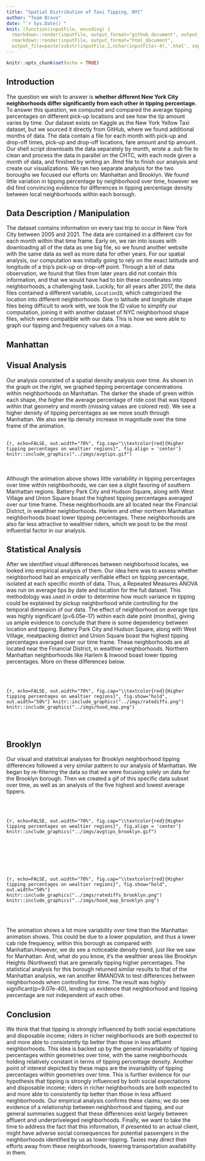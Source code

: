 ---
title: "Spatial Distribution of Taxi Tipping, NYC"
author: "Team Bravo"
date: "`r Sys.Date()`"
knit: (function(inputFile, encoding) {
  rmarkdown::render(inputFile, output_format="github_document", output_file="README.md");
  rmarkdown::render(inputFile, output_format="html_document", 
  output_file=paste(substr(inputFile,1,nchar(inputFile)-4),'.html', sep=""))})
---

```{r setup, include=FALSE}
knitr::opts_chunk$set(echo = TRUE)
```

## Introduction

The question we wish to answer is **whether different New York City neighborhoods differ significantly from each other in tipping percentage.** To answer this question, we computed and compared the average tipping percentages on different pick-up locations and see how the tip amount varies by time. Our dataset exists on Kaggle as the New York Yellow Taxi dataset, but we sourced it directly from GitHub, where we found additional months of data. The data contain a file for each month with pick-up and drop-off times, pick-up and drop-off locations, fare amount and tip amount. Our shell script downloads the data separately by month, wrote a .sub file to clean and process the data in parallel on the CHTC, with each node given a month of data, and finished by writing an .Rmd file to finish our analysis and create our visualizations. We ran two separate analysis for the two boroughs we focused our efforts on: Manhattan and Brooklyn. We found little variation in tipping percentage by neighborhood over time, however we did find convincing evidence for differences in tipping percentage density between local neighborhoods within each borough.

## Data Description / Manipulation

The dataset contains information on every taxi trip to occur in New York City between 2005 and 2021. The data are contained in a different csv for each month within that time frame. Early on, we ran into issues with downloading all of the data as one big file, so we found another website with the same data as well as more data for other years. For our spatial analysis, our computation was initially going to rely on the exact latitude and longitude of a trip’s pick-up or drop-off point. Through a bit of data observation, we found that files from later years did not contain this information, and that we would have had to bin these coordinates into neighborhoods, a challenging task. Luckily, for all years after 2017, the data files contained a different variable, `LocationID`, which categorized the location into different neighborhoods. Due to latitude and longitude shape files being difficult to work with, we took the ID value to simplify our computation, joining it with another dataset of NYC neighborhood shape files, which were compatible with our data. This is how we were able to graph our tipping and frequency values on a map. 

## Manhattan

## Visual Analysis

Our analysis consisted of a spatial density analysis over time. As shown in the graph on the right, we graphed tipping percentage concentrations within neighborhoods on Manhattan. The darker the shade of green within each shape, the higher the average percentage of ride cost that was tipped within that geometry and month (missing values are colored red). We see a higher density of tipping percentages as we move south through Manhattan. We also see tip density increase in magnitude over the time frame of the animation.
<br/><br/>

```{r, echo=FALSE, out.width="70%", fig.cap="\\textcolor{red}{Higher tipping percentages on wealtier regions}", fig.align = 'center'}
knitr::include_graphics("../imgs/avgtips.gif")
```

<br/><br/>
Although the animation above shows little variability in tipping percentages over time within neighborhoods, we can see a slight favoring of southern Manhattan regions. Battery Park City and Hudson Square, along with West Village and Union Square boast the highest tipping percentages averaged over our time frame. These neighborhoods are all located near the Financial District, in wealthier neighborhoods. Harlem and other northern Manhattan neighborhoods boast lower tipping percentages. These neighborhoods are also far less attractive to wealthier riders, which we posit to be the most influential factor in our analysis. 

## Statistical Analysis

After we identified visual differences between neighborhood locales, we looked into empirical analysis of them. Our idea here was to assess whether neighborhood had an empirically verifiable effect on tipping percentage, isolated at each specific month of data. Thus, a Repeated Measures ANOVA was run on average tips by date and location for the full dataset. This methodology was used in order to determine how much variance in tipping could be explained by pickup neighborhood while controlling for the temporal dimension of our data. The effect of neighborhood on average tips was highly significant (p=6.05e-17) within each date point (months), giving us ample evidence to conclude that there is some dependency between location and tipping. Battery Park City and Hudson Square, along with West Village, meatpacking district and Union Square boast the highest tipping percentages averaged over our time frame. These neighborhoods are all located near the Financial District, in wealthier neighborhoods. Northern Manhattan neighborhoods like Harlem & Inwood boast lower tipping percentages. More on these differences below.


<br/><br/>

```{r, echo=FALSE, out.width="70%", fig.cap="\\textcolor{red}{Higher tipping percentages on wealtier regions}", fig.show="hold", out.width="50%"}
knitr::include_graphics("../imgs/ratediffs.png")
knitr::include_graphics("../imgs/hood_map.png")
```

<br/><br/>

## Brooklyn

Our visual and statistical analyses for Brooklyn neighborhood tipping differences followed a very similar pattern to our analysis of Manhattan. We began by re-filtering the data so that we were focusing solely on data for the Brooklyn borough. Then we created a gif of this specific data subset over time, as well as an analysis of the five highest and lowest average tippers.

<br/><br/>

```{r, echo=FALSE, out.width="70%", fig.cap="\\textcolor{red}{Higher tipping percentages on wealtier regions}", fig.align = 'center'}
knitr::include_graphics("../imgs/avgtips_brooklyn.gif")
```

<br/><br/>

<br/><br/>

```{r, echo=FALSE, out.width="70%", fig.cap="\\textcolor{red}{Higher tipping percentages on wealtier regions}", fig.show="hold", out.width="50%"}
knitr::include_graphics("../imgs/ratediffs_brooklyn.png")
knitr::include_graphics("../imgs/hood_map_brooklyn.png")
```

<br/><br/>

The animation shows a lot more variability over time than the Manhattan animation shows. This could be due to a lower population, and thus a lower cab ride frequency, within this borough as compared with Manhattan.However, we do see a noticeable density trend, just like we saw for Manhattan. And, what do you know, it's the wealthier areas like Brooklyn Heights (Northwest) that are generally tipping higher percentages. The statistical analysis for this borough returned similar results to that of the Manhattan analysis, we ran another RMANOVA to test differences between neighborhoods when controlling for time. The result was highly significant(p=9.07e-40), lending us evidence that neighborhood and tipping percentage are not independent of each other.

## Conclusion

We think that that tipping is strongly influenced by both social expectations and disposable income; riders in richer neighborhoods are both expected to and more able to consistently tip better than those in less affluent neighborhoods. This idea is backed up by the general invariability of tipping percentages within geometries over time, with the same neighborhoods holding relatively constant in terms of tipping percentage density.  Another point of interest depicted by these maps are the invariability of tipping percentages within geometries over time. This is further evidence for our hypothesis that tipping is strongly influenced by both social expectations and disposable income; riders in richer neighborhoods are both expected to and more able to consistently tip better than those in less affluent neighborhoods. Our empirical analysis confirms these claims; we do see evidence of a relationship between neighborhood and tipping, and our general summaries suggest that these differences exist largely between affluent and underpriveleged neighborhoods. Finally, we want to take the time to address the fact that this information, if presented to an actual client, might have adverse social consequences for potential passengers in the neighborhoods identified by us as lower-tipping. Taxies may direct their efforts away from these neighborhoods, lowering transportation availability in them.

